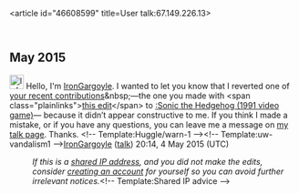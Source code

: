 <article id="46608599" title=User talk:67.149.226.13>
	<talkpage id="46608599" title="User talk:67.149.226.13">
== May 2015 ==

[[File:Information.svg|25px|alt=Information icon]] Hello, I'm [[User:IronGargoyle|IronGargoyle]]. I wanted to let you know that I reverted one of [[Special:Contributions/67.149.226.13|your recent contributions]]&amp;nbsp;—the one you made with &lt;span class=&quot;plainlinks&quot;&gt;[https://en.wikipedia.org/w/index.php?title=Sonic%20the%20Hedgehog%20%281991%20video%20game%29&amp;diff=660828184 this edit]&lt;/span&gt; to [[:Sonic the Hedgehog (1991 video game)]]— because it didn’t appear constructive to me. If you think I made a mistake, or if you have any questions, you can leave me a message on [[User_talk:IronGargoyle|my talk page]]. Thanks. &lt;!-- Template:Huggle/warn-1 --&gt;&lt;!-- Template:uw-vandalism1 --&gt;[[User:IronGargoyle|IronGargoyle]] ([[User talk:IronGargoyle|talk]]) 20:14, 4 May 2015 (UTC)
:''If this is a [[Network address translation|shared IP address]], and you did not make the edits, consider [[Wikipedia:Why create an account?|creating an account]] for yourself so you can avoid further irrelevant notices.''&lt;!-- Template:Shared IP advice --&gt;
	</talkpage>
</article>